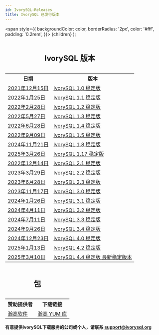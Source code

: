 ```yaml
---
id: IvorySQL-Releases
title: IvorySQL 已发行版本
---
```


  <span
    style={{
      backgroundColor: color,
      borderRadius: '2px',
      color: '#fff',
      padding: '0.2rem',
    }}>
    {children}
  </span>
);


<table>
<caption><h2>IvorySQL 版本</h2></caption>
  <tr>
    <th>日期</th>
    <th>版本</th>
  </tr>
  <tr>
    <td>
        <a href="https://docs.ivorysql.org/cn/ivorysql-doc/v1.0/v1.0/1.html">2021年12月15日</a>
    </td>
    <td>
        <a href="https://docs.ivorysql.org/cn/ivorysql-doc/v1.0/v1.0/1.html">IvorySQL 1.0 稳定版</a>
    </td>
  </tr>
  <tr>
    <td>
        <a href="https://docs.ivorysql.org/cn/ivorysql-doc/v1.1/v1.1/1.html">2022年1月25日</a>
    </td>
    <td>
        <a href="https://docs.ivorysql.org/cn/ivorysql-doc/v1.1/v1.1/1.html">IvorySQL 1.1 稳定版</a>
    </td>
  </tr>
  <tr>
    <td>
        <a href="https://docs.ivorysql.org/cn/ivorysql-doc/v1.2/v1.2/1.html">2022年2月28日</a>
    </td>
    <td>
        <a href="https://docs.ivorysql.org/cn/ivorysql-doc/v1.2/v1.2/1.html">IvorySQL 1.2 稳定版</a>
    </td>
  </tr>
  <tr>
    <td>
        <a href="https://docs.ivorysql.org/cn/ivorysql-doc/v1.3/v1.3/1.html">2022年5月27日</a>
    </td>
    <td>
        <a href="https://docs.ivorysql.org/cn/ivorysql-doc/v1.3/v1.3/1.html">IvorySQL 1.3 稳定版</a>
    </td>
  </tr>
  <tr>
    <td>
        <a href="https://docs.ivorysql.org/cn/ivorysql-doc/v1.4/v1.4/1.html">2022年6月28日</a>
    </td>
    <td>
        <a href="https://docs.ivorysql.org/cn/ivorysql-doc/v1.4/v1.4/1.html">IvorySQL 1.4 稳定版</a>
    </td>
  </tr>
  <tr>
    <td>
        <a href="https://docs.ivorysql.org/cn/ivorysql-doc/v1.5/v1.5/1.html">2022年9月09日</a>
    </td>
    <td>
        <a href="https://docs.ivorysql.org/cn/ivorysql-doc/v1.5/v1.5/1.html">IvorySQL 1.5 稳定版</a>
    </td>
  </tr>
  <tr>
    <td>
        <a href="https://docs.ivorysql.org/cn/ivorysql-doc/v1.8/v1.8/1.html">2024年11月21日</a>
    </td>
    <td>
        <a href="https://docs.ivorysql.org/cn/ivorysql-doc/v1.8/v1.8/1.html">IvorySQL 1.8 稳定版</a>
    </td>
  </tr>
  <tr>
    <td>
        <a href="https://docs.ivorysql.org/cn/ivorysql-doc/v1.17/v1.17/1.html">2025年3月26日</a>
    </td>
    <td>
        <a href="https://docs.ivorysql.org/cn/ivorysql-doc/v1.17/v1.17/1.html">IvorySQL 1.17 稳定版</a>
    </td>
  </tr>
  <tr>
    <td>
        <a href="https://docs.ivorysql.org/cn/ivorysql-doc/v2.1/v2.1/1.html">2022年12月14日</a>
    </td>
    <td>
        <a href="https://docs.ivorysql.org/cn/ivorysql-doc/v2.1/v2.1/1.html">IvorySQL 2.1 稳定版</a>
    </td>
  </tr>
  <tr>
      <td>
        <a href="https://docs.ivorysql.org/cn/ivorysql-doc/v2.2/v2.2/1.html">2023年3月29日</a>
    </td>
    <td>
        <a href="https://docs.ivorysql.org/cn/ivorysql-doc/v2.2/v2.2/1.html">IvorySQL 2.2 稳定版</a>
    </td>
  </tr>
  <tr>
      <td>
        <a href="https://docs.ivorysql.org/cn/ivorysql-doc/v2.3/v2.3/1.html">2023年6月28日</a>
    </td>
    <td>
        <a href="https://docs.ivorysql.org/cn/ivorysql-doc/v2.3/v2.3/1.html">IvorySQL 2.3 稳定版</a>
    </td>
  </tr>
  <tr>
      <td>
        <a href="https://docs.ivorysql.org/cn/ivorysql-doc/v3.0/v3.0/1.html">2023年11月17日</a>
    </td>
    <td>
        <a href="https://docs.ivorysql.org/cn/ivorysql-doc/v3.0/v3.0/1.html">IvorySQL 3.0 稳定版</a>
    </td>
  </tr>
    <tr>
      <td>
        <a href="https://docs.ivorysql.org/cn/ivorysql-doc/v3.1/v3.1/1.html">2024年1月26日</a>
    </td>
    <td>
        <a href="https://docs.ivorysql.org/cn/ivorysql-doc/v3.1/v3.1/1.html">IvorySQL 3.1 稳定版</a>
    </td>
  </tr>
  <tr>
    <td>
        <a href="https://docs.ivorysql.org/cn/ivorysql-doc/v3.2/v3.2/1.html">2024年4月11日</a>
    </td>
    <td>
        <a href="https://docs.ivorysql.org/cn/ivorysql-doc/v3.2/v3.2/1.html">IvorySQL 3.2 稳定版</a>
    </td>
  </tr>
  <tr>
    <td>
        <a href="https://docs.ivorysql.org/cn/ivorysql-doc/v3.3/v3.3/1.html">2024年7月11日</a>
    </td>
    <td>
        <a href="https://docs.ivorysql.org/cn/ivorysql-doc/v3.3/v3.3/1.html">IvorySQL 3.3 稳定版</a>
    </td>
  </tr>
  <tr>
    <td>
        <a href="https://docs.ivorysql.org/cn/ivorysql-doc/v3.4/v3.4/1.html">2024年9月26日</a>
    </td>
    <td>
        <a href="https://docs.ivorysql.org/cn/ivorysql-doc/v3.4/v3.4/1.html">IvorySQL 3.4 稳定版</a>
    </td>
  </tr>
  <tr>
    <td>
        <a href="https://docs.ivorysql.org/cn/ivorysql-doc/v4.0/v4.0/1.html">2024年12月23日</a>
    </td>
    <td>
        <a href="https://docs.ivorysql.org/cn/ivorysql-doc/v4.0/v4.0/1.html">IvorySQL 4.0 稳定版</a>
    </td>
  </tr>
  <tr>
    <td>
        <a href="https://docs.ivorysql.org/cn/ivorysql-doc/v4.2/v4.2/1.html">2025年1月13日</a>
    </td>
    <td>
        <a href="https://docs.ivorysql.org/cn/ivorysql-doc/v4.2/v4.2/1.html">IvorySQL 4.2 稳定版</a>
    </td>
  </tr>
  <tr>
    <td>
        <a href="https://docs.ivorysql.org/cn/ivorysql-doc/v4.4/v4.4/1.html">2025年3月10日</a>
    </td>
    <td>
        <a href="https://docs.ivorysql.org/cn/ivorysql-doc/v4.4/v4.4/1.html">IvorySQL 4.4 稳定版 <Highlight color="#1ca3ec">最新稳定版本</Highlight></a>
    </td>
  </tr>
</table>



<table>
<caption><h2>包</h2></caption>
  <tr>
    <th>赞助提供者</th>
    <th>下载链接</th>
  </tr>
  <tr>
    <td>
        <a href="http://www.highgo.com">瀚高软件</a>
    </td>
    <td>
        <a href="https://yum.highgo.com/dists/ivorysql-rpms/">瀚高 YUM 库</a>
    </td>
  </tr>
</table>



**<Highlight color="#25c2a0">有意提供IvorySQL下载服务的公司或个人，请联系 support@ivorysql.org</Highlight>**
